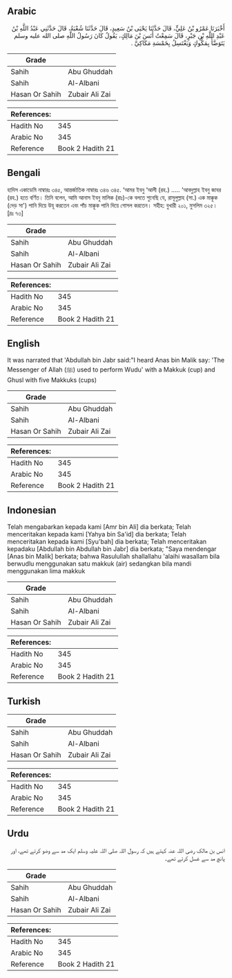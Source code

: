 ## Arabic


<div dir="rtl" lang="ar" style={{fontSize:'larger',backgroundColor:'#f8f9fa',padding:20}}>
أَخْبَرَنَا عَمْرُو بْنُ عَلِيٍّ، قَالَ حَدَّثَنَا يَحْيَى بْنُ سَعِيدٍ، قَالَ حَدَّثَنَا شُعْبَةُ، قَالَ حَدَّثَنِي عَبْدُ اللَّهِ بْنُ عَبْدِ اللَّهِ بْنِ جَبْرٍ، قَالَ سَمِعْتُ أَنَسَ بْنَ مَالِكٍ، يَقُولُ كَانَ رَسُولُ اللَّهِ صلى الله عليه وسلم يَتَوَضَّأُ بِمَكُّوكٍ وَيَغْتَسِلُ بِخَمْسَةِ مَكَاكِيَّ ‏.‏
</div>
<div style={{backgroundColor:'#f8f9fa',padding:20, marginBottom: 10}}><table> <thead> <tr> <th>Grade</th> <th></th> </tr> </thead> <tbody> <tr><td>Sahih</td><td>Abu Ghuddah</td></tr><tr><td>Sahih</td><td>Al-Albani</td></tr><tr><td>Hasan Or Sahih</td><td>Zubair Ali Zai</td></tr></tbody></table><table> <thead> <tr> <th>References:</th> <th></th> </tr> </thead> <tbody><tr><td>Hadith No</td><td>345</td></tr><tr><td>Arabic No</td><td>345</td></tr><tr><td>Reference</td><td>Book 2 Hadith 21</td></tr></tbody></table></div>

## Bengali


<div dir="ltr" lang="bn" style={{fontSize:'larger',backgroundColor:'#f8f9fa',padding:20}}>
হাদিস একাডেমি নাম্বারঃ ৩৪৫, আন্তর্জাতিক নাম্বারঃ ৩৪৬ ৩৪৫. ‘আমর ইবনু ‘আলী (রহ.) ..... ‘আবদুল্লাহ ইবনু জাবর (রহ.) হতে বর্ণিত। তিনি বলেন, আমি আনাস ইবনু মালিক (রাঃ)-কে বলতে শুনেছি যে, রাসূলুল্লাহ (সা.) এক মাক্কূক (দেড় সা') পানি দিয়ে উযূ করতেন এবং পাঁচ মাক্কূক পানি দিয়ে গোসল করতেন। সহীহ: বুখারী ২০১, মুসলিম ৩২৫। [দ্রঃ ৭৩]
</div>
<div style={{backgroundColor:'#f8f9fa',padding:20, marginBottom: 10}}><table> <thead> <tr> <th>Grade</th> <th></th> </tr> </thead> <tbody> <tr><td>Sahih</td><td>Abu Ghuddah</td></tr><tr><td>Sahih</td><td>Al-Albani</td></tr><tr><td>Hasan Or Sahih</td><td>Zubair Ali Zai</td></tr></tbody></table><table> <thead> <tr> <th>References:</th> <th></th> </tr> </thead> <tbody><tr><td>Hadith No</td><td>345</td></tr><tr><td>Arabic No</td><td>345</td></tr><tr><td>Reference</td><td>Book 2 Hadith 21</td></tr></tbody></table></div>

## English


<div dir="ltr" lang="en" style={{fontSize:'larger',backgroundColor:'#f8f9fa',padding:20}}>
It was narrated that 'Abdullah bin Jabr said:"I heard Anas bin Malik say: 'The Messenger of Allah (ﷺ) used to perform Wudu' with a Makkuk (cup) and Ghusl with five Makkuks (cups)
</div>
<div style={{backgroundColor:'#f8f9fa',padding:20, marginBottom: 10}}><table> <thead> <tr> <th>Grade</th> <th></th> </tr> </thead> <tbody> <tr><td>Sahih</td><td>Abu Ghuddah</td></tr><tr><td>Sahih</td><td>Al-Albani</td></tr><tr><td>Hasan Or Sahih</td><td>Zubair Ali Zai</td></tr></tbody></table><table> <thead> <tr> <th>References:</th> <th></th> </tr> </thead> <tbody><tr><td>Hadith No</td><td>345</td></tr><tr><td>Arabic No</td><td>345</td></tr><tr><td>Reference</td><td>Book 2 Hadith 21</td></tr></tbody></table></div>

## Indonesian


<div dir="ltr" lang="id" style={{fontSize:'larger',backgroundColor:'#f8f9fa',padding:20}}>
Telah mengabarkan kepada kami [Amr bin Ali] dia berkata; Telah menceritakan kepada kami [Yahya bin Sa'id] dia berkata; Telah menceritakan kepada kami [Syu'bah] dia berkata; Telah menceritakan kepadaku [Abdullah bin Abdullah bin Jabr] dia berkata; "Saya mendengar [Anas bin Malik] berkata; bahwa Rasulullah shallallahu 'alaihi wasallam bila berwudlu menggunakan satu makkuk (air) sedangkan bila mandi menggunakan lima makkuk
</div>
<div style={{backgroundColor:'#f8f9fa',padding:20, marginBottom: 10}}><table> <thead> <tr> <th>Grade</th> <th></th> </tr> </thead> <tbody> <tr><td>Sahih</td><td>Abu Ghuddah</td></tr><tr><td>Sahih</td><td>Al-Albani</td></tr><tr><td>Hasan Or Sahih</td><td>Zubair Ali Zai</td></tr></tbody></table><table> <thead> <tr> <th>References:</th> <th></th> </tr> </thead> <tbody><tr><td>Hadith No</td><td>345</td></tr><tr><td>Arabic No</td><td>345</td></tr><tr><td>Reference</td><td>Book 2 Hadith 21</td></tr></tbody></table></div>

## Turkish


<div dir="ltr" lang="tr" style={{fontSize:'larger',backgroundColor:'#f8f9fa',padding:20}}>

</div>
<div style={{backgroundColor:'#f8f9fa',padding:20, marginBottom: 10}}><table> <thead> <tr> <th>Grade</th> <th></th> </tr> </thead> <tbody> <tr><td>Sahih</td><td>Abu Ghuddah</td></tr><tr><td>Sahih</td><td>Al-Albani</td></tr><tr><td>Hasan Or Sahih</td><td>Zubair Ali Zai</td></tr></tbody></table><table> <thead> <tr> <th>References:</th> <th></th> </tr> </thead> <tbody><tr><td>Hadith No</td><td>345</td></tr><tr><td>Arabic No</td><td>345</td></tr><tr><td>Reference</td><td>Book 2 Hadith 21</td></tr></tbody></table></div>

## Urdu


<div dir="rtl" lang="ur" style={{fontSize:'larger',backgroundColor:'#f8f9fa',padding:20}}>
انس بن مالک رضی اللہ عنہ کہتے ہیں کہ رسول اللہ صلی اللہ علیہ وسلم ایک مد سے وضو کرتے تھے، اور پانچ مد سے غسل کرتے تھے۔
</div>
<div style={{backgroundColor:'#f8f9fa',padding:20, marginBottom: 10}}><table> <thead> <tr> <th>Grade</th> <th></th> </tr> </thead> <tbody> <tr><td>Sahih</td><td>Abu Ghuddah</td></tr><tr><td>Sahih</td><td>Al-Albani</td></tr><tr><td>Hasan Or Sahih</td><td>Zubair Ali Zai</td></tr></tbody></table><table> <thead> <tr> <th>References:</th> <th></th> </tr> </thead> <tbody><tr><td>Hadith No</td><td>345</td></tr><tr><td>Arabic No</td><td>345</td></tr><tr><td>Reference</td><td>Book 2 Hadith 21</td></tr></tbody></table></div>